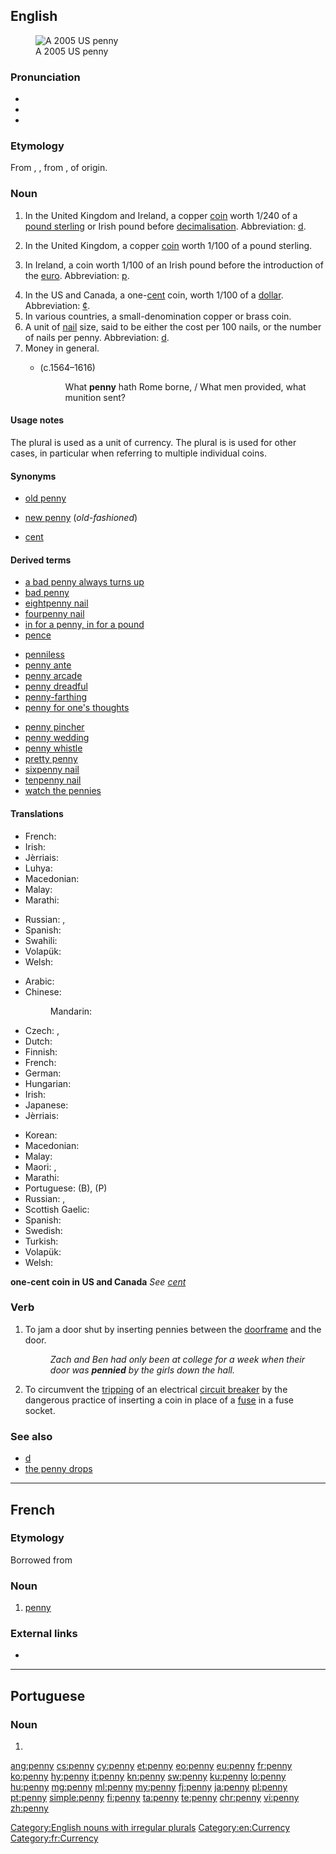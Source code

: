 {{also|Penny}}
==English==
[[Image:2005-Penny-Uncirculated-Obverse.png|thumb|A 2005 US penny]]

===Pronunciation===
* {{IPA|/ˈpɛ.ni/|lang=en}}
* {{audio|en-us-penny.ogg|Audio (US)|lang=en}}
* {{rhymes|ɛni|lang=en}}

===Etymology===
From {{etyl|ang|en}} {{term|penning|lang=ang}}, {{m|ang|penniġ}}, from {{etyl|gem-pro|en}} {{m|gem-pro|*panningaz}}, of {{unk.|en|title=uncertain}} origin.

===Noun===
{{en-noun|pennies|pence}}

#{{lb|en|historical}} In the United Kingdom and Ireland, a copper [[coin]] worth 1/240 of a [[pound sterling]] or Irish pound before [[decimalisation]].  Abbreviation: [[d]].
#In the United Kingdom, a copper [[coin]] worth 1/100 of a pound sterling.
#{{lb|en|historical}} In Ireland, a coin worth 1/100 of an Irish pound before the introduction of the [[euro]]. Abbreviation: [[p]].
#In the US and Canada, a one-[[cent]] coin, worth 1/100 of a [[dollar]].  Abbreviation: [[¢]].
#In various countries, a small-denomination copper or brass coin.
#A unit of [[nail]] size, said to be either the cost per 100 nails, or the number of nails per penny. Abbreviation: [[d]].
#Money in general.
#:{{ux|en|to turn an honest '''penny'''}}
#*{{w|William Shakespeare}} (c.1564–1616)
#*:What '''penny''' hath Rome borne, / What men provided, what munition sent?

====Usage notes====
The plural {{term||pence|lang=en}} is used as a unit of currency. The plural is {{term||pennies|lang=en}} is used for other cases, in particular when referring to multiple individual coins.

====Synonyms====
* {{sense|1/240 of a pound sterling}} [[old penny]]
* {{sense|1/100 of a pound sterling}}  [[new penny]] (''old-fashioned'')
* {{sense|one-cent coin}}  [[cent]]

====Derived terms====
{{rel-top3|Terms derived from ''penny'' (noun)}}
* [[a bad penny always turns up]]
* [[bad penny]]
* [[eightpenny nail]]
* [[fourpenny nail]]
* [[in for a penny, in for a pound]]
* [[pence]]
{{rel-mid3}}
* [[penniless]]
* [[penny ante]]
* [[penny arcade]]
* [[penny dreadful]]
* [[penny-farthing]]
* [[penny for one's thoughts]]
{{rel-mid3}}
* [[penny pincher]]
* [[penny wedding]]
* [[penny whistle]]
* [[pretty penny]]
* [[sixpenny nail]]
* [[tenpenny nail]]
* [[watch the pennies]]
{{rel-bottom}}

====Translations====
{{trans-top|1/240 of a pound sterling or Irish pound}}
* French: {{t+|fr|penny|m}}
* Irish: {{t|ga|pingin|f}}
* Jèrriais: {{t|roa-jer|pénîn|m}}
* Luhya: {{t|luy|litong'olo}}
* Macedonian: {{t|mk|пени|n|tr=péni}}
* Malay: {{t|ms|peni}}
* Marathi: {{t|mr|पेनी|tr=penī|sc=Deva}}
{{trans-mid}}
* Russian: {{t+|ru|пенни|n|tr=pénni}}, {{t+|ru|пенс|m|tr=pens|sc=Cyrl}}
* Spanish: {{t+|es|penique|m}}
* Swahili: {{t+|sw|peni}}
* Volapük: {{t+|vo|pänid}}
* Welsh: {{t+|cy|ceiniog}}
{{trans-bottom}}

{{trans-top|1/100 of a pound sterling or British pound}}
* Arabic: {{t|ar|بنس|m|tr=bins|sc=Arab}}
* Chinese:
*: Mandarin: {{t+|cmn|便士|tr=biànshì|sc=Hani}}
* Czech: {{t+|cs|cent}}, {{t+|cs|penny}}
* Dutch: {{t|nl|penny|m}}
* Finnish: {{t+|fi|penny}}
* French: {{t+|fr|penny|m}}
* German: {{t+|de|Penny|m}}
* Hungarian: {{t+|hu|penny}}
* Irish: {{t|ga|pingin|f}}
* Japanese: {{t|ja|ペニー|tr=penī|sc=Jpan}}
* Jèrriais: {{t|roa-jer|pénîn|m}}
{{trans-mid}}
* Korean: {{t|ko|페니|sc=Kore}}
* Macedonian: {{t|mk|пени|n|tr=péni}}
* Malay: {{t|ms|peni}}
* Maori: {{t|mi|kapa}}, {{t|mi|pene}}
* Marathi: {{t|mr|पेनी|tr=penī|sc=Deva}}
* Portuguese: {{t|pt|pêni|m}} (B), {{t|pt|péni|m}} (P)
* Russian: {{t+|ru|пенни|n|tr=pénni}}, {{t+|ru|пенс|m|tr=pens|sc=Cyrl}}
* Scottish Gaelic: {{t|gd|sgillinn|f}}
* Spanish: {{t+|es|penique|m}}
* Swedish: {{t|sv|penny|c}}
* Turkish: {{t+|tr|peni}}
* Volapük: {{t+|vo|pänid}}
* Welsh: {{t+|cy|ceiniog}}
{{trans-bottom}}

'''one-cent coin in US and Canada'''
''See [[cent]]''

===Verb===
{{en-verb|pennies|pennying|pennied}}

# {{context|slang|lang=en}} To jam a door shut by inserting pennies between the [[doorframe]] and the door.
#: ''Zach and Ben had only been at college for a week when their door was '''pennied''' by the girls down the hall.''
# {{context|electronics|lang=en}} To circumvent the [[trip|tripping]] of an electrical [[circuit breaker]] by the dangerous practice of inserting a coin in place of a [[fuse]] in a fuse socket.

===See also===
* [[d]]
* [[the penny drops]]

[[Category:English nouns with irregular plurals]]
[[Category:en:Currency]]

----

==French==

===Etymology===
Borrowed from {{etyl|en|fr}}

===Noun===
{{fr-noun|m}}

# [[penny#English|penny]]

===External links===
* {{R:TLFi}}

[[Category:fr:Currency]]

----

==Portuguese==

===Noun===
{{pt-noun|m|pennies}}

# {{alternative spelling of|péni|lang=pt}}

[[ang:penny]]
[[cs:penny]]
[[cy:penny]]
[[et:penny]]
[[eo:penny]]
[[eu:penny]]
[[fr:penny]]
[[ko:penny]]
[[hy:penny]]
[[it:penny]]
[[kn:penny]]
[[sw:penny]]
[[ku:penny]]
[[lo:penny]]
[[hu:penny]]
[[mg:penny]]
[[ml:penny]]
[[my:penny]]
[[fj:penny]]
[[ja:penny]]
[[pl:penny]]
[[pt:penny]]
[[simple:penny]]
[[fi:penny]]
[[ta:penny]]
[[te:penny]]
[[chr:penny]]
[[vi:penny]]
[[zh:penny]]